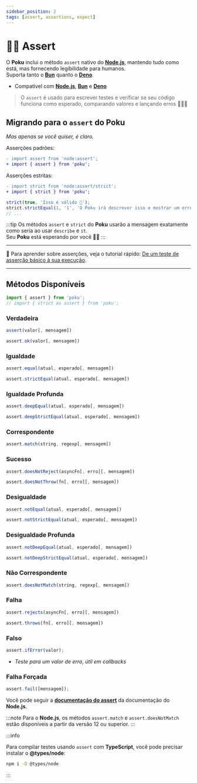```yaml
---
sidebar_position: 2
tags: [assert, assertions, expect]
---
```



# 🕵🏻 Assert

O **Poku** inclui o método `assert` nativo do [**Node.js**][node-version-url], mantendo tudo como está, mas fornecendo legibilidade para humanos.<br/>
Suporta tanto o [**Bun**][bun-version-url] quanto o [**Deno**][deno-version-url].

[node-version-url]: https://github.com/nodejs/node
[bun-version-url]: https://github.com/oven-sh/bun
[deno-version-url]: https://github.com/denoland/deno

- Compatível com [**Node.js**][node-version-url], [**Bun**][bun-version-url] e [**Deno**][deno-version-url]

> O `assert` é usado para escrever testes e verificar se seu código funciona como esperado, comparando valores e lançando erros 🧑🏻‍🎓

## Migrando para o `assert` do **Poku**

_Mas apenas se você quiser, é claro._

Asserções padrões:

```diff
- import assert from 'node:assert';
+ import { assert } from 'poku';
```

Asserções estritas:

```diff
- import strict from 'node:assert/strict';
+ import { strict } from 'poku';
```

```ts
strict(true, 'Isso é válido 🧪');
strict.strictEqual(1, '1', 'O Poku irá descrever isso e mostrar um erro 🐷');
// ...
```

:::tip
Os métodos `assert` e `strict` do **Poku** usarão a mensagem exatamente como seria ao usar `describe` e `it`. <br />
Seu **Poku** está esperando por você 🐷✨
:::

<hr />

📘 Para aprender sobre asserções, veja o tutorial rápido: [De um teste de asserção básico à sua execução](/docs/tutorials/beginner).

<hr />

## Métodos Disponíveis

```ts
import { assert } from 'poku';
// import { strict as assert } from 'poku';
```

<FAQ title='Asserções positivas' open>

### Verdadeira

```ts
assert(valor[, mensagem])
```

```ts
assert.ok(valor[, mensagem])
```

### Igualdade

```ts
assert.equal(atual, esperado[, mensagem])
```

```ts
assert.strictEqual(atual, esperado[, mensagem])
```

### Igualdade Profunda

```ts
assert.deepEqual(atual, esperado[, mensagem])
```

```ts
assert.deepStrictEqual(atual, esperado[, mensagem])
```

### Correspondente

```ts
assert.match(string, regexp[, mensagem])
```

### Sucesso

```ts
assert.doesNotReject(asyncFn[, erro][, mensagem])
```

```ts
assert.doesNotThrow(fn[, erro][, mensagem])
```

</FAQ>

<FAQ title='Asserções Negativas'>

### Desigualdade

```ts
assert.notEqual(atual, esperado[, mensagem])
```

```ts
assert.notStrictEqual(atual, esperado[, mensagem])
```

### Desigualdade Profunda

```ts
assert.notDeepEqual(atual, esperado[, mensagem])
```

```ts
assert.notDeepStrictEqual(atual, esperado[, mensagem])
```

### Não Correspondente

```ts
assert.doesNotMatch(string, regexp[, mensagem])
```

### Falha

```ts
assert.rejects(asyncFn[, erro][, mensagem])
```

```ts
assert.throws(fn[, erro][, mensagem])
```

</FAQ>

<FAQ title='Tratamento de Erro'>

### Falso

```ts
assert.ifError(valor);
```

- _Teste para um valor de erro, útil em callbacks_

### Falha Forçada

```ts
assert.fail([mensagem]);
```

</FAQ>

Você pode seguir a [**documentação do assert**](https://nodejs.org/api/assert.html) da documentação do **Node.js**.

:::note
Para o **Node.js**, os métodos `assert.match` e `assert.doesNotMatch` estão disponíveis a partir da versão 12 ou superior.
:::

:::info

Para compilar testes usando `assert` com **TypeScript**, você pode precisar instalar o **@types/node**:

```bash
npm i -D @types/node
```

:::

